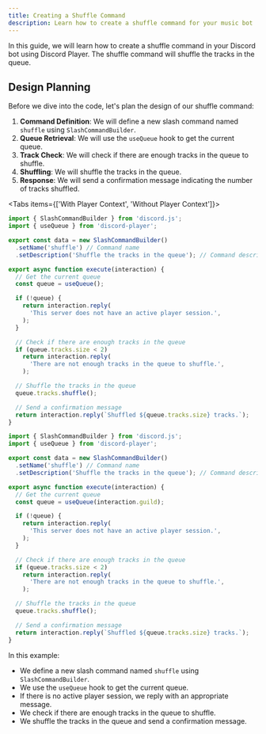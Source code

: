 ```yaml
---
title: Creating a Shuffle Command
description: Learn how to create a shuffle command for your music bot
---
```


In this guide, we will learn how to create a shuffle command in your Discord bot using Discord Player. The shuffle command will shuffle the tracks in the queue.

## Design Planning

Before we dive into the code, let's plan the design of our shuffle command:

1. **Command Definition**: We will define a new slash command named `shuffle` using `SlashCommandBuilder`.
2. **Queue Retrieval**: We will use the `useQueue` hook to get the current queue.
3. **Track Check**: We will check if there are enough tracks in the queue to shuffle.
4. **Shuffling**: We will shuffle the tracks in the queue.
5. **Response**: We will send a confirmation message indicating the number of tracks shuffled.

<Tabs items={['With Player Context', 'Without Player Context']}>
<Tab value='With Player Context'>

```js title="shuffle.js"
import { SlashCommandBuilder } from 'discord.js';
import { useQueue } from 'discord-player';

export const data = new SlashCommandBuilder()
  .setName('shuffle') // Command name
  .setDescription('Shuffle the tracks in the queue'); // Command description

export async function execute(interaction) {
  // Get the current queue
  const queue = useQueue();

  if (!queue) {
    return interaction.reply(
      'This server does not have an active player session.',
    );
  }

  // Check if there are enough tracks in the queue
  if (queue.tracks.size < 2)
    return interaction.reply(
      'There are not enough tracks in the queue to shuffle.',
    );

  // Shuffle the tracks in the queue
  queue.tracks.shuffle();

  // Send a confirmation message
  return interaction.reply(`Shuffled ${queue.tracks.size} tracks.`);
}
```

</Tab>

<Tab value='Without Player Context'>

```js title="shuffle.js"
import { SlashCommandBuilder } from 'discord.js';
import { useQueue } from 'discord-player';

export const data = new SlashCommandBuilder()
  .setName('shuffle') // Command name
  .setDescription('Shuffle the tracks in the queue'); // Command description

export async function execute(interaction) {
  // Get the current queue
  const queue = useQueue(interaction.guild);

  if (!queue) {
    return interaction.reply(
      'This server does not have an active player session.',
    );
  }

  // Check if there are enough tracks in the queue
  if (queue.tracks.size < 2)
    return interaction.reply(
      'There are not enough tracks in the queue to shuffle.',
    );

  // Shuffle the tracks in the queue
  queue.tracks.shuffle();

  // Send a confirmation message
  return interaction.reply(`Shuffled ${queue.tracks.size} tracks.`);
}
```

</Tab>

</Tabs>

In this example:

- We define a new slash command named `shuffle` using `SlashCommandBuilder`.
- We use the `useQueue` hook to get the current queue.
- If there is no active player session, we reply with an appropriate message.
- We check if there are enough tracks in the queue to shuffle.
- We shuffle the tracks in the queue and send a confirmation message.
